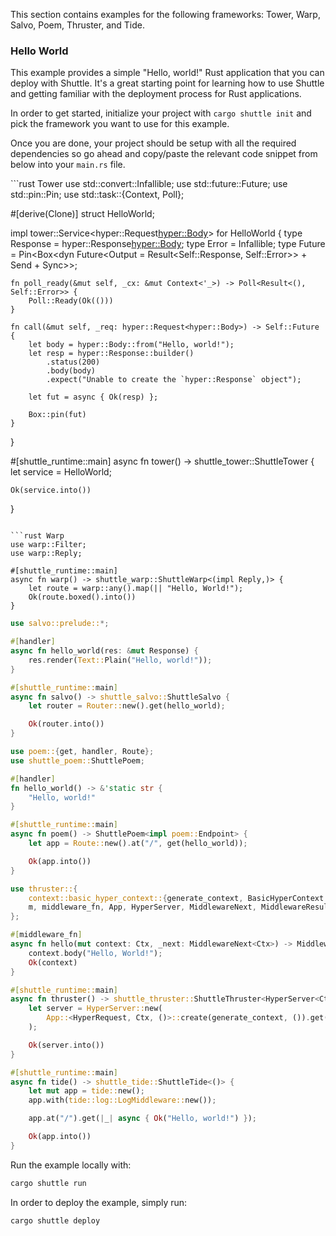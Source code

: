 This section contains examples for the following frameworks: Tower, Warp, Salvo, Poem, Thruster, and Tide.

### Hello World

This example provides a simple "Hello, world!" Rust application that you can deploy with Shuttle. It's a great starting point for learning how to use Shuttle and getting familiar with the deployment process for Rust applications.

In order to get started, initialize your project with `cargo shuttle init` and pick the framework you want to use for this example.

Once you are done, your project should be setup with all the required dependencies so go ahead and copy/paste the relevant code snippet from below into your `main.rs` file.

<CodeGroup>
```rust Tower
use std::convert::Infallible;
use std::future::Future;
use std::pin::Pin;
use std::task::{Context, Poll};

#[derive(Clone)]
struct HelloWorld;

impl tower::Service<hyper::Request<hyper::Body>> for HelloWorld {
    type Response = hyper::Response<hyper::Body>;
    type Error = Infallible;
    type Future = Pin<Box<dyn Future<Output = Result<Self::Response, Self::Error>> + Send + Sync>>;

    fn poll_ready(&mut self, _cx: &mut Context<'_>) -> Poll<Result<(), Self::Error>> {
        Poll::Ready(Ok(()))
    }

    fn call(&mut self, _req: hyper::Request<hyper::Body>) -> Self::Future {
        let body = hyper::Body::from("Hello, world!");
        let resp = hyper::Response::builder()
            .status(200)
            .body(body)
            .expect("Unable to create the `hyper::Response` object");

        let fut = async { Ok(resp) };

        Box::pin(fut)
    }
}

#[shuttle_runtime::main]
async fn tower() -> shuttle_tower::ShuttleTower<HelloWorld> {
    let service = HelloWorld;

    Ok(service.into())
}
```

```rust Warp
use warp::Filter;
use warp::Reply;

#[shuttle_runtime::main]
async fn warp() -> shuttle_warp::ShuttleWarp<(impl Reply,)> {
    let route = warp::any().map(|| "Hello, World!");
    Ok(route.boxed().into())
}
```

```rust Salvo
use salvo::prelude::*;

#[handler]
async fn hello_world(res: &mut Response) {
    res.render(Text::Plain("Hello, world!"));
}

#[shuttle_runtime::main]
async fn salvo() -> shuttle_salvo::ShuttleSalvo {
    let router = Router::new().get(hello_world);

    Ok(router.into())
}
```

```rust Poem
use poem::{get, handler, Route};
use shuttle_poem::ShuttlePoem;

#[handler]
fn hello_world() -> &'static str {
    "Hello, world!"
}

#[shuttle_runtime::main]
async fn poem() -> ShuttlePoem<impl poem::Endpoint> {
    let app = Route::new().at("/", get(hello_world));

    Ok(app.into())
}
```

```rust Thruster
use thruster::{
    context::basic_hyper_context::{generate_context, BasicHyperContext as Ctx, HyperRequest},
    m, middleware_fn, App, HyperServer, MiddlewareNext, MiddlewareResult, ThrusterServer,
};

#[middleware_fn]
async fn hello(mut context: Ctx, _next: MiddlewareNext<Ctx>) -> MiddlewareResult<Ctx> {
    context.body("Hello, World!");
    Ok(context)
}

#[shuttle_runtime::main]
async fn thruster() -> shuttle_thruster::ShuttleThruster<HyperServer<Ctx, ()>> {
    let server = HyperServer::new(
        App::<HyperRequest, Ctx, ()>::create(generate_context, ()).get("/", m![hello]),
    );

    Ok(server.into())
}
```

```rust Tide
#[shuttle_runtime::main]
async fn tide() -> shuttle_tide::ShuttleTide<()> {
    let mut app = tide::new();
    app.with(tide::log::LogMiddleware::new());

    app.at("/").get(|_| async { Ok("Hello, world!") });

    Ok(app.into())
}
```

</CodeGroup>

Run the example locally with:

```bash
cargo shuttle run
```

In order to deploy the example, simply run:

```bash
cargo shuttle deploy
```
